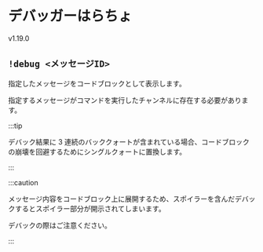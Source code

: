 
# デバッガーはらちょ

<VersionBadge>v1.19.0</VersionBadge>

## `!debug <メッセージID>`

指定したメッセージをコードブロックとして表示します。

指定するメッセージがコマンドを実行したチャンネルに存在する必要があります。

:::tip

デバック結果に 3 連続のバッククォートが含まれている場合、コードブロックの崩壊を回避するためにシングルクォートに置換します。

:::

:::caution

メッセージ内容をコードブロック上に展開するため、スポイラーを含んだデバックするとスポイラー部分が開示されてしまいます。

デバックの際はご注意ください。

:::
